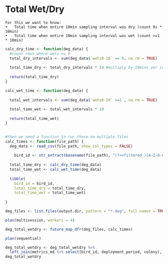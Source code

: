 # Total Wet/Dry

    For this we want to know:
    •	Total time when entire 10min sampling interval was dry (count 0s * 10min)
    •	Total time when entire 10min sampling interval was wet (count >=1 * 10min)

```r
calc_dry_time <- function(deg_data) {
  #count rows where wets == 0
  total_dry_intervals <- sum(deg_data$`wets0-20` == 0, na.rm = TRUE)
  
  total_time_dry <- total_dry_intervals * 10 #multiply by 10mins per interval
  
  return(total_time_dry)
}

calc_wet_time <- function(deg_data) {
  
  total_wet_intervals <- sum(deg_data$`wets0-20` >=1 , na.rm = TRUE)
  
  total_time_wet <- total_wet_intervals * 10 
  
  return(total_time_wet)
}


#then we need a function to run these on multiple files
calc_times <- function(file_path) {
  deg_data <- read_csv(file_path, show_col_types = FALSE)
  
    bird_id <- str_extract(basename(file_path), "(?<=filtered_)[A-Z-0-9]{5}")
  
  total_time_dry <- calc_dry_time(deg_data)
  total_time_wet <- calc_wet_time(deg_data)
  
  tibble(
    bird_id = bird_id,
    total_time_dry = total_time_dry,
    total_time_wet = total_time_wet)
  
}
```


```r
deg_files <- list.files(output.dir, pattern = "*.deg", full.names = TRUE)#[1:10] #add if you want to subset

plan(multisession, workers = 4)

deg_total_wetdry <- future_map_dfr(deg_files, calc_times)

plan(sequential)

```



```r
deg_total_wetdry <- deg_total_wetdry %>%
  left_join(metrics_md %>% select(bird_id, deployment_period, colony), by = "bird_id")
deg_total_wetdry
```
